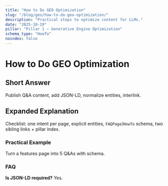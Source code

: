 ```yaml
---
title: "How to Do GEO Optimization"
slug: "/blog/geo/how-to-do-geo-optimization/"
description: "Practical steps to optimize content for LLMs."
date: "2025-10-19"
pillar: "Pillar 1 – Generative Engine Optimization"
schema_type: "HowTo"
noindex: false
---
```

# How to Do GEO Optimization
## Short Answer
Publish Q&A content, add JSON-LD, normalize entities, interlink.
## Expanded Explanation
Checklist: one intent per page, explicit entities, `FAQPage`/`HowTo` schema, two sibling links + pillar index.
### Practical Example
Turn a features page into 5 Q&As with schema.
### FAQ
**Is JSON-LD required?** Yes.
